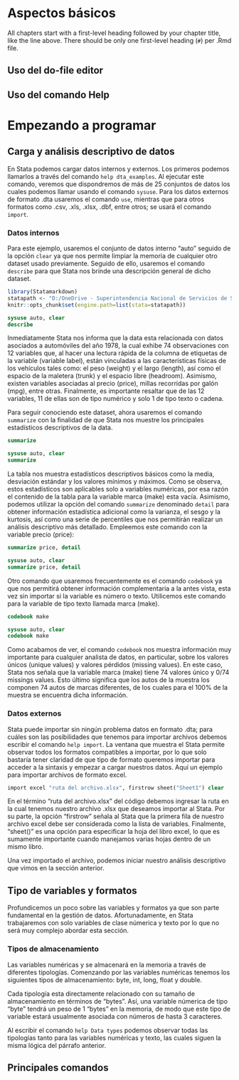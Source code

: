 # Aspectos básicos

All chapters start with a first-level heading followed by your chapter title, like the line above. There should be only one first-level heading (`#`) per .Rmd file.

## Uso del do-file editor

## Uso del comando Help

# Empezando a programar

## Carga y análisis descriptivo de datos

En Stata podemos cargar datos internos y externos. Los primeros podemos llamarlos a través del comando `help dta_examples`. Al ejecutar este comando, veremos que dispondremos de más de 25 conjuntos de datos los cuales podemos llamar usando el comando `sysuse`. Para los datos externos de formato .dta usaremos el comando `use`, mientras que para otros formatos como .csv, .xls, .xlsx, .dbf, entre otros; se usará el comando `import`.    

### Datos internos

Para este ejemplo, usaremos el conjunto de datos interno "auto" seguido de la opción `clear` ya que nos permite limpiar la memoria de cualquier otro dataset usado previamente. Seguido de ello, usaremos el comando `describe` para que Stata nos brinde una descripción general de dicho dataset.

```{r, include=FALSE}
library(Statamarkdown)
statapath <- "D:/OneDrive - Superintendencia Nacional de Servicios de Saneamiento/Escritorio/Stata16/StataMP-64.exe"
knitr::opts_chunk$set(engine.path=list(stata=statapath))
```

```{stata}
sysuse auto, clear
describe
```

Inmediatamente Stata nos informa que la data esta relacionada con datos asociados a automóviles del año 1978, la cual exhibe 74 observaciones con 12 variables que, al hacer una lectura rápida de la columna de etiquetas de la variable (variable label), están vinculadas a las características físicas de los vehículos tales como: el peso (weight) y el largo (length), así como el espacio de la maletera (trunk) y el espacio libre (headroom). Asimismo, existen variables asociadas al precio (price), millas recorridas por galón (mpg), entre otras. Finalmente, es importante resaltar que de las 12 variables, 11 de ellas son de tipo numérico y solo 1 de tipo texto o cadena. 

Para seguir conociendo este dataset, ahora usaremos el comando `summarize` con la finalidad de que Stata nos muestre los principales estadísticos descriptivos de la data.

```{stata, results='hide'}
summarize
```

```{stata, echo=FALSE}
sysuse auto, clear
summarize
```

La tabla nos muestra estadísticos descriptivos básicos como la media, desviación estándar y los valores mínimos y máximos. Como se observa, estos estadísticos son aplicables solo a variables numéricas, por esa razón el contenido de la tabla para la variable marca (make) esta vacía. Asimismo, podemos utilizar la opción del comando `summarize` denominado `detail` para obtener información estadística adicional como la varianza, el sesgo y la kurtosis, así como una serie de percentiles que nos permitirán realizar un análisis descriptivo más detallado. Empleemos este comando con la variable precio (price):

```{stata, results='hide'}
summarize price, detail
```

```{stata, echo=FALSE}
sysuse auto, clear
summarize price, detail
```

Otro comando que usaremos frecuentemente es el comando `codebook` ya que nos permitirá obtener información complementaria a la antes vista, esta vez sin importar si la variable es número o texto. Utilicemos este comando para la variable de tipo texto llamada marca (make).

```{stata, results='hide'}
codebook make
```

```{stata, echo=FALSE}
sysuse auto, clear
codebook make
```

Como acabamos de ver, el comando `codebook` nos muestra información muy importante para cualquier analista de datos, en particular, sobre los valores únicos (unique values) y valores pérdidos (missing values). En este caso, Stata nos señala que la variable marca (make) tiene 74 valores único y 0/74 missings values. Esto último significa que los autos de la muestra los componen 74 autos de marcas diferentes, de los cuales para el 100% de la muestra se encuentra dicha información.

### Datos externos

Stata puede importar sin ningún problema datos en formato .dta; para cuáles son las posibilidades que tenemos para importar archivos debemos escribir el comando `help import`. La ventana que muestra el Stata permite observar todos los formatos compatibles a importar, por lo que solo bastaría tener claridad de que tipo de formato queremos importar para acceder a la sintaxis y empezar a cargar nuestros datos. Aquí un ejemplo para importar archivos de formato excel.

```{stata, results='hide'}
import excel "ruta del archivo.xlsx", firstrow sheet("Sheet1") clear
```

En el término "ruta del archivo.xlsx" del código debemos ingresar la ruta en la cual tenemos nuestro archivo .xlsx que deseamos importar al Stata. Por su parte, la opción "firstrow" señala al Stata que la primera fila de nuestro archivo excel debe ser considerada como la lista de variables. Finalmente, "sheet()" es una opción para especificar la hoja del libro excel, lo que es sumamente importante cuando manejamos varias hojas dentro de un mismo libro. 

Una vez importado el archivo, podemos iniciar nuestro análisis descriptivo que vimos en la sección anterior.

## Tipo de variables y formatos

Profundicemos un poco sobre las variables y formatos ya que son parte fundamental en la gestión de datos. Afortunadamente, en Stata trabajaremos con solo variables de clase númerica y texto por lo que no será muy complejo abordar esta sección.

### Tipos de almacenamiento

Las variables numéricas y se almacenará en la memoria a través de diferentes tipologías. Comenzando por las variables numéricas tenemos los siguientes tipos de almacenamiento: byte, int, long, float y double.

Cada tipología esta directamente relacionado con su tamaño de almacenamiento en términos de "bytes". Así, una variable númerica de tipo "byte" tendrá un peso de 1 "bytes" en la memoria, de modo que este tipo de variable estará usualmente asociada con números de hasta 3 caracteres. 

Al escribir el comando `help Data types` podemos observar todas las tipologías tanto para las variables numéricas y texto, las cuales siguen la misma lógica del párrafo anterior.

## Principales comandos
